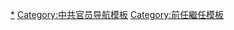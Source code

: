 {{Navbox
|name = 中共中央政法委员会书记
|title = [[中共中央政法委員會書記|中共中央政法委员会书记]]
|image = [[File:Flag of the Chinese Communist Party.svg|50px|中国共产党党旗]]

|group1 = 中央政法小组组长
|list1 = [[彭真]]{{to}}[[罗瑞卿]]{{to}}[[谢富治]]{{to}}''小组撤销''（实际工作：[[康生]]{{to}}[[汪东兴]]）{{to}}[[纪登奎]]

|group2 = 中央政法委书记
|list2 = [[彭真]]{{to}}[[陈丕显]]{{to}}[[乔石]]{{to}}[[任建新 (法官)|任建新]]{{to}}[[罗干|羅幹]]{{to}}[[周永康]]{{to}}[[孟建柱]]{{to}}[[郭声琨]]

}}<noinclude>

[[Category:中共中央政法委员会书记|*]]
[[Category:中共官员导航模板]]
[[Category:前任繼任模板]]
</noinclude>